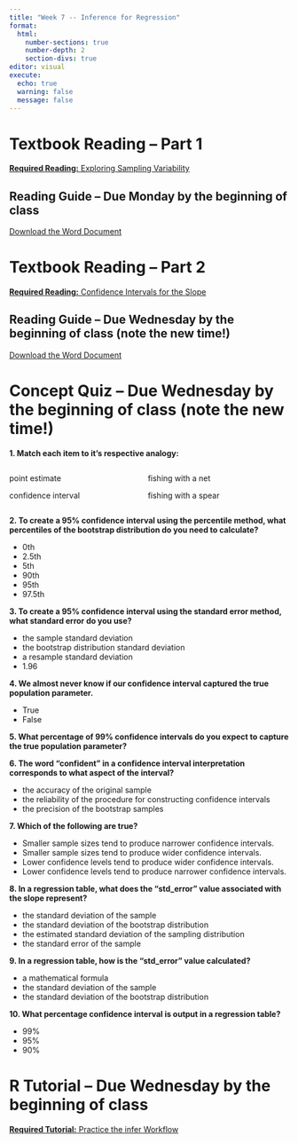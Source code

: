 ```yaml
---
title: "Week 7 -- Inference for Regression"
format: 
  html: 
    number-sections: true
    number-depth: 2
    section-divs: true
editor: visual
execute: 
  echo: true
  warning: false
  message: false
---
```


# Textbook Reading -- Part 1

[**Required Reading:** Exploring Sampling Variability](chapters/week7-reading1.html)

::: callout-note
## Reading Guide -- Due Monday by the beginning of class

[Download the Word Document](reading-guide/week7-reading1.docx)
:::

# Textbook Reading -- Part 2

[**Required Reading:** Confidence Intervals for the Slope](chapters/week7-reading2.html)

::: callout-note
## Reading Guide -- Due Wednesday by the beginning of class (note the new time!)

[Download the Word Document](reading-guide/week7-reading2.docx)
:::

# Concept Quiz -- Due Wednesday by the beginning of class (note the new time!)

**1. Match each item to it's respective analogy:**

::: columns
::: {.column width="40%"}
point estimate

confidence interval
:::

::: {.column width="5%"}
:::

::: {.column width="55%"}
fishing with a net

fishing with a spear
:::
:::

**2. To create a 95% confidence interval using the percentile method, what percentiles of the bootstrap distribution do you need to calculate?**

-   0th
-   2.5th
-   5th
-   90th
-   95th
-   97.5th

**3. To create a 95% confidence interval using the standard error method, what standard error do you use?**

-   the sample standard deviation
-   the bootstrap distribution standard deviation
-   a resample standard deviation
-   1.96

**4. We almost never know if our confidence interval captured the true population parameter.**

-   True
-   False

**5. What percentage of 99% confidence intervals do you expect to capture the true population parameter?**

**6. The word "confident" in a confidence interval interpretation corresponds to what aspect of the interval?**

-   the accuracy of the original sample
-   the reliability of the procedure for constructing confidence intervals
-   the precision of the bootstrap samples

**7. Which of the following are true?**

-   Smaller sample sizes tend to produce narrower confidence intervals.
-   Smaller sample sizes tend to produce wider confidence intervals.
-   Lower confidence levels tend to produce wider confidence intervals.
-   Lower confidence levels tend to produce narrower confidence intervals.

**8. In a regression table, what does the "std_error" value associated with the slope represent?**

-   the standard deviation of the sample
-   the standard deviation of the bootstrap distribution
-   the estimated standard deviation of the sampling distribution
-   the standard error of the sample

**9. In a regression table, how is the "std_error" value calculated?**

-   a mathematical formula
-   the standard deviation of the sample
-   the standard deviation of the bootstrap distribution

**10. What percentage confidence interval is output in a regression table?**

-   99%
-   95%
-   90%

# R Tutorial -- Due Wednesday by the beginning of class

[**Required Tutorial:** Practice the infer Workflow](https://rstudio.csm.calpoly.edu/infer_CI_tutorial/)

